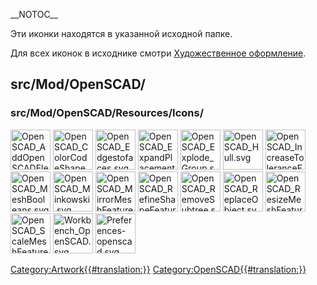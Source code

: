 __NOTOC__
<languages/>

Эти иконки находятся в указанной исходной папке. 

Для всех иконок в исходнике смотри  [[Artwork/ru|Художественное оформление]].

== src/Mod/OpenSCAD/ ==

=== src/Mod/OpenSCAD/Resources/Icons/ ===

[[File:OpenSCAD_AddOpenSCADElement.svg|64px]]
[[File:OpenSCAD_ColorCodeShape.svg|64px]]
[[File:OpenSCAD_Edgestofaces.svg|64px]]
[[File:OpenSCAD_ExpandPlacements.svg|64px]]
[[File:OpenSCAD_Explode_Group.svg|64px]]
[[File:OpenSCAD_Hull.svg|64px]]
[[File:OpenSCAD_IncreaseToleranceFeature.svg|64px]]
[[File:OpenSCAD_MeshBooleans.svg|64px]]
[[File:OpenSCAD_Minkowski.svg|64px]]
[[File:OpenSCAD_MirrorMeshFeature.svg|64px]]
[[File:OpenSCAD_RefineShapeFeature.svg|64px]]
[[File:OpenSCAD_RemoveSubtree.svg|64px]]
[[File:OpenSCAD_ReplaceObject.svg|64px]]
[[File:OpenSCAD_ResizeMeshFeature.svg|64px]]
[[File:OpenSCAD_ScaleMeshFeature.svg|64px]]
[[File:Workbench_OpenSCAD.svg|64px]]
[[File:Preferences-openscad.svg|64px]]


[[Category:Artwork{{#translation:}}]]
<noinclude>[[Category:OpenSCAD{{#translation:}}]]</noinclude> <!-- we don't want this transcluded -->
